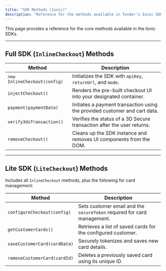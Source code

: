 ```yaml
---
title: "SDK Methods (Ionic)"
description: "Reference for the methods available in Tonder's Ionic SDKs."
---
```


This page provides a reference for the core methods available in the Ionic SDKs.

---

## Full SDK (`InlineCheckout`) Methods

| Method                   | Description                                                                    |
| ------------------------ | ------------------------------------------------------------------------------ |
| `new InlineCheckout(config)`| Initializes the SDK with `apiKey`, `returnUrl`, and `mode`.                  |
| `injectCheckout()`       | Renders the pre-built checkout UI into your designated container.              |
| `payment(paymentData)`   | Initiates a payment transaction using the provided customer and cart data.     |
| `verify3dsTransaction()` | Verifies the status of a 3D Secure transaction after the user returns.         |
| `removeCheckout()`       | Cleans up the SDK instance and removes UI components from the DOM.             |

---

## Lite SDK (`LiteCheckout`) Methods

Includes all `InlineCheckout` methods, plus the following for card management:

| Method                         | Description                                                                  |
| ------------------------------ | ---------------------------------------------------------------------------- |
| `configureCheckout(config)`    | Sets customer email and the `secureToken` required for card management.      |
| `getCustomerCards()`           | Retrieves a list of saved cards for the configured customer.                 |
| `saveCustomerCard(cardData)`   | Securely tokenizes and saves new card details.                               |
| `removeCustomerCard(cardId)`   | Deletes a previously saved card using its unique ID.                         |